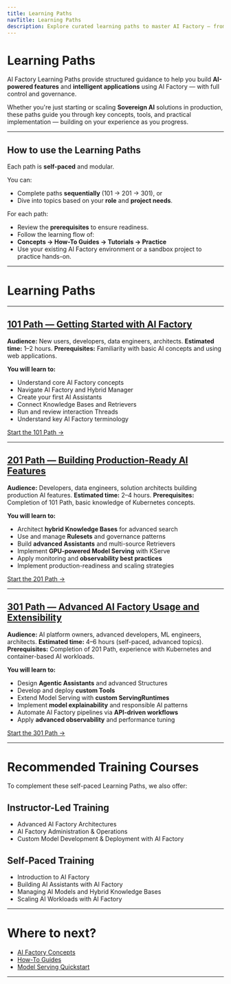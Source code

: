 ```yaml
---
title: Learning Paths
navTitle: Learning Paths
description: Explore curated learning paths to master AI Factory — from getting started to advanced production deployments.
---
```


# Learning Paths

AI Factory Learning Paths provide structured guidance to help you build **AI-powered features** and **intelligent applications** using AI Factory — with full control and governance.

Whether you're just starting or scaling **Sovereign AI** solutions in production, these paths guide you through key concepts, tools, and practical implementation — building on your experience as you progress.

* * *

## How to use the Learning Paths

Each path is **self-paced** and modular.

You can:

-   Complete paths **sequentially** (101 → 201 → 301), or
-   Dive into topics based on your **role** and **project needs**.

For each path:

-   Review the **prerequisites** to ensure readiness.
-   Follow the learning flow of:
-   **Concepts → How-To Guides → Tutorials → Practice**
-   Use your existing AI Factory environment or a sandbox project to practice hands-on.

* * *

# Learning Paths

* * *

## [101 Path — Getting Started with AI Factory](./101)

**Audience:** New users, developers, data engineers, architects.
**Estimated time:** 1–2 hours.
**Prerequisites:** Familiarity with basic AI concepts and using web applications.

**You will learn to:**

-   Understand core AI Factory concepts
-   Navigate AI Factory and Hybrid Manager
-   Create your first AI Assistants
-   Connect Knowledge Bases and Retrievers
-   Run and review interaction Threads
-   Understand key AI Factory terminology

[Start the 101 Path →](./101)

* * *

## [201 Path — Building Production-Ready AI Features](./201)

**Audience:** Developers, data engineers, solution architects building production AI features.
**Estimated time:** 2–4 hours.
**Prerequisites:** Completion of 101 Path, basic knowledge of Kubernetes concepts.

**You will learn to:**

-   Architect **hybrid Knowledge Bases** for advanced search
-   Use and manage **Rulesets** and governance patterns
-   Build **advanced Assistants** and multi-source Retrievers
-   Implement **GPU-powered Model Serving** with KServe
-   Apply monitoring and **observability best practices**
-   Implement production-readiness and scaling strategies

[Start the 201 Path →](./201)

* * *

## [301 Path — Advanced AI Factory Usage and Extensibility](./301)

**Audience:** AI platform owners, advanced developers, ML engineers, architects.
**Estimated time:** 4–6 hours (self-paced, advanced topics).
**Prerequisites:** Completion of 201 Path, experience with Kubernetes and container-based AI workloads.

**You will learn to:**

-   Design **Agentic Assistants** and advanced Structures
-   Develop and deploy **custom Tools**
-   Extend Model Serving with **custom ServingRuntimes**
-   Implement **model explainability** and responsible AI patterns
-   Automate AI Factory pipelines via **API-driven workflows**
-   Apply **advanced observability** and performance tuning

[Start the 301 Path →](./301)

* * *

# Recommended Training Courses

To complement these self-paced Learning Paths, we also offer:

## Instructor-Led Training

-   Advanced AI Factory Architectures
-   AI Factory Administration & Operations
-   Custom Model Development & Deployment with AI Factory

## Self-Paced Training

-   Introduction to AI Factory
-   Building AI Assistants with AI Factory
-   Managing AI Models and Hybrid Knowledge Bases
-   Scaling AI Workloads with AI Factory

* * *

# Where to next?

-   [AI Factory Concepts](/edb-postgres-ai/latest/ai-factory/learn/explained/ai-factory-concepts/)
-   [How-To Guides](/edb-postgres-ai/latest/ai-factory/learn/how-to/gen-ai/create-assistant/)
-   [Model Serving Quickstart](/edb-postgres-ai/latest/ai-factory/learn/how-to/model-serving/)

* * *
